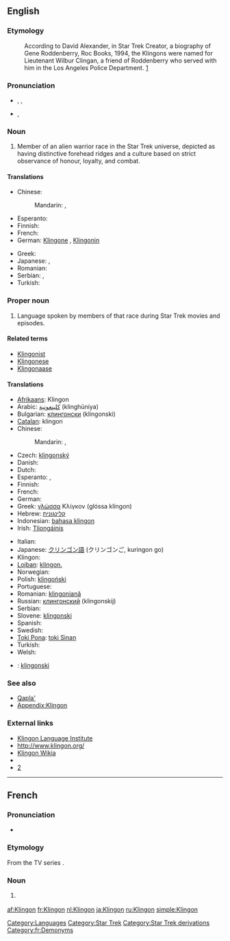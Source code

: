 {{also|klingon}}
==English==
{{wikipedia}}

===Etymology===
: According to David Alexander, in Star Trek Creator, a biography of Gene Roddenberry, Roc Books, 1994, the Klingons were named for Lieutenant Wilbur Clingan, a friend of Roddenberry who served with him in the Los Angeles Police Department. [http://memory-alpha.org/wiki/Klingon]

===Pronunciation===
* {{enPR|klĭng'ŏn}}, {{IPA|/ˈklɪŋɒn/}}, {{SAMPA|/"klINQn/}}
* {{IPA|/ˈklɪŋɑn/}}, {{SAMPA|/"klINAn/}}<!-- cot-caught merger or just US-style IPA? -->

===Noun===
{{en-noun}}

# {{countable}} Member of an alien warrior race in the Star Trek universe, depicted as having distinctive forehead ridges and a culture based on strict observance of honour, loyalty, and combat.

====Translations====
{{trans-top|member of an alien warrior race in the Star Trek universe}}
* Chinese:
*: Mandarin: {{t-|cmn|克林貢|sc=Hani}}, {{t-|cmn|克林贡|tr=Kèlíngòng|sc=Hani}}
* Esperanto: {{t|eo|klingono|xs=Esperanto}}
* Finnish: {{t+|fi|klingon}}
* French: {{t+|fr|Klingon|m}}
* German: [[Klingone]] {{m}}, [[Klingonin]] {{f}}
{{trans-mid}}
* Greek: {{t|el|Κλίγκον|n|tr=klíngon}}
* Japanese: {{t|ja|クリンゴン人}}, {{t|ja|クリンゴンじん|tr=kuringon jin}}
* Romanian: {{t|ro|klingonian|m}}
* Serbian: {{t|sr|клингонац|m|tr=klingonac|sc=Cyrl}}, {{t|sr|клингонка|f|tr=klingonka|sc=Cyrl}}
* Turkish: {{t-|tr|Klingon}}
{{trans-bottom}}

===Proper noun===
{{en-pnoun}}

# Language spoken by members of that race during Star Trek movies and episodes.

====Related terms====
* [[Klingonist]]
* [[Klingonese]]
* [[Klingonaase]]

====Translations====
{{rfc-tsort|are conlangs  permitted in translation tables?}}
{{trans-top|the language}}
* [[Afrikaans]]: Klingon
* Arabic: [[كلينغونية]] (klinghūniya) {{f}}
* Bulgarian: [[клингонски]] (klingonski) {{m}}
* [[Catalan]]: klingon {{m}}
* Chinese:
*: Mandarin: {{t-|cmn|克林貢語|sc=Hani}}, {{t-|cmn|克林贡语|tr=Kèlíngòngyǔ|sc=Hani}}
* Czech: [[klingonský]] {{m}}
* Danish: {{t|da|klingonsk}}
* Dutch: {{t+|nl|Klingon}}
* Esperanto: {{t|eo|klingona lingvo}}, {{t|eo|la klingona}}
* Finnish: {{t+|fi|klingon}}
* French: {{t+|fr|klingon|m}}
* German: {{t+|de|Klingonisch|n}}
* Greek: [[γλώσσα]] Κλίγκον (glóssa klíngon) {{f}}
* Hebrew: [[קלינגונית]] {{f}}
* Indonesian: [[bahasa klingon]]
* Irish: [[Tliongáinis]]
{{trans-mid}}
* Italian: {{t+|it|klingon|m}}
* Japanese: [[クリンゴン語]] (クリンゴンご, kuringon go)
* Klingon: {{tø|conl:tlh|tlhIngan}}
* [[Lojban]]: [[klingon.]]
* Norwegian: {{t|no|klingonsk}}
* Polish: [[klingoński]] {{m}}
* Portuguese: {{t-|pt|klingon}}
* Romanian: [[klingoniană]] {{f}}
* Russian: [[клингонский]] (klingonskij) {{m}}
* Serbian: {{t|sr|клингонски|m|tr=klingonski|sc=Cyrl}}
* Slovene: [[klingonski]] {{m}}
* Spanish: {{t-|es|klingon|m}}
* Swedish: {{t|sv|klingonska}}
* [[Toki Pona]]: [[toki Sinan]]
* Turkish: {{t+|tr|Klingonca}}
* Welsh: {{t-|cy|klingon|xs=Welsh}}
{{trans-bottom}}

{{checktrans-top}}
* {{ttbc|Latin}}: [[klingonski]] {{m}}
{{checktrans-mid}}
{{checktrans-bottom}}

===See also===
* [[Qapla']]
* [[Appendix:Klingon]]

===External links===
* [http://www.kli.org/ Klingon Language Institute]
* [http://www.klingon.org/ http://www.klingon.org/]
* [http://klingon.wikia.com/ Klingon Wikia]
* {{Linguist List|code=tlh}}
* [http://memory-alpha.org/wiki/Klingon]

[[Category:Languages]]
[[Category:Star Trek]]
[[Category:Star Trek derivations]]

----

==French==

===Pronunciation===
* {{IPA|/klɛ̃.ɡɔ̃/|lang=fr}}

===Etymology===
From the TV series {{w|Star Trek}}.

===Noun===
{{fr-noun|m|f=Klingonne}}

# {{l|en|Klingon}} {{gloss|member of the Klingon race}}

[[Category:fr:Demonyms]]

[[af:Klingon]]
[[fr:Klingon]]
[[nl:Klingon]]
[[ja:Klingon]]
[[ru:Klingon]]
[[simple:Klingon]]